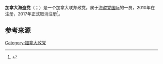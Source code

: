 {{Infobox Political Party
| name        = 加拿大海盗党
| name_native       = Pirate Party of Canada <br> Parti Pirate du Canada
| logo              = [[File:Pirate_Party_of_Canada_signet.svg|150px]]
| status            = active
| class             = fed
| leader            = Travis McCrea
| president         = James Phillips
| foundation        = {{start date|2009|06|12}}
| dissolution       = {{End date|2017|11|30}}
| headquarters      = 43 Samson Blvd #165, Laval QC H7X 3R8<ref>{{cite web | url=http://www.pirateparty.ca/contact | title=Pirate Party of Canada - Contact | publisher=Pirate Party of Canada | deadurl=yes | archiveurl=https://web.archive.org/web/20121006071804/http://www.pirateparty.ca/contact | archivedate=2012-10-06 | accessdate=2013-06-20 }}</ref>
| ideology          = {{le|海盗政治|Pirate Party}}<br>[[知识产权|知识产权]]改革<br>[[网络中立性|网络中立性]]<br>{{le|开放政府|Open government}}<br>[[民粹主義|民粹主義]]<br>[[公民自由|公民自由]]
| position          = 
| international     = [[海盗党国际|海盗党国际]]
| colours           = 黑色与紫色／红色与白色
| colorcode         = #C23063
| fiscalpolicy      = 
| socialpolicy      = 
| membership        = 
| seats_house       = {{Infobox political party/seats|0|308|hex=#FF00FF}}
| seats_senate      = {{Infobox political party/seats|0|105|hex=#FF00FF}}
| website           = {{URL|http://www.pirateparty.ca/}}
}}

'''加拿大海盗党'''（{{lang-en|Pirate Party of Canada}}；{{lang-fr|Parti Pirate du Canada}}）是一个加拿大联邦政党，属于[[海盗党国际|海盗党国际]]的一员，2010年在{{le|加拿大联邦选举管理局|Elections Canada}}注册，2017年正式取消注册<ref>{{Cite web|title=News Releases and Media Advisories|url=https://www.elections.ca/content.aspx?section=med&document=oct1917b&dir=pre&lang=e#top|work=www.elections.ca|accessdate=2019-04-21|first=Elections|last=Canada|archive-date=2019-04-04|archive-url=https://web.archive.org/web/20190404003550/https://www.elections.ca/content.aspx?section=med&document=oct1917b&dir=pre&lang=e#top|dead-url=no}}</ref>。

==参考来源==
<references/>
{{海盗党}}
{{加拿大政党}}
[[Category:加拿大政党|Category:加拿大政党]]